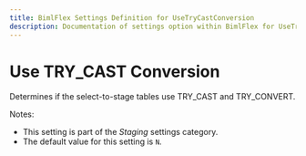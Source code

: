---
title: BimlFlex Settings Definition for UseTryCastConversion
description: Documentation of settings option within BimlFlex for UseTryCastConversion
---
<head>
  <meta name="varigenceProduct" content="BimlFlex"></meta>
  <meta name="varigenceArticleType" content="Reference"></meta>
</head>


# Use TRY_CAST Conversion

Determines if the select-to-stage tables use TRY_CAST and TRY_CONVERT.

Notes:

* This setting is part of the *Staging* settings category.
* The default value for this setting is `N`.
